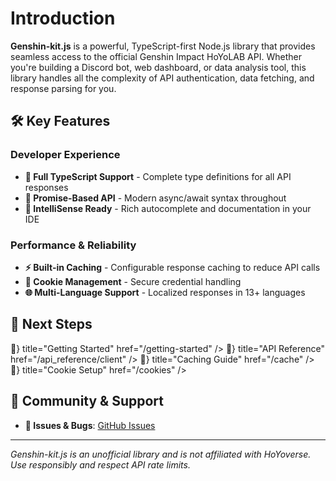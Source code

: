 
# Introduction

**Genshin-kit.js** is a powerful, TypeScript-first Node.js library that provides seamless access to the official Genshin Impact HoYoLAB API. Whether you're building a Discord bot, web dashboard, or data analysis tool, this library handles all the complexity of API authentication, data fetching, and response parsing for you.


## 🛠 Key Features

### **Developer Experience**
- **🔧 Full TypeScript Support** - Complete type definitions for all API responses
- **📝 Promise-Based API** - Modern async/await syntax throughout
- **🎯 IntelliSense Ready** - Rich autocomplete and documentation in your IDE

### **Performance & Reliability**
- **⚡ Built-in Caching** - Configurable response caching to reduce API calls
- **🍪 Cookie Management** - Secure credential handling
- **🌐 Multi-Language Support** - Localized responses in 13+ languages

## 🚦 Next Steps

<Cards>
  <Cards.Card
    icon={<span>🚀</span>}
    title="Getting Started"
    href="/getting-started"
  />
  <Cards.Card
    icon={<span>📖</span>}
    title="API Reference"
    href="/api_reference/client"
  />
  <Cards.Card
    icon={<span>💾</span>}
    title="Caching Guide"
    href="/cache"
  />
  <Cards.Card
    icon={<span>🍪</span>}
    title="Cookie Setup"
    href="/cookies"
  />
</Cards>

## 💬 Community & Support

- **📧 Issues & Bugs**: [GitHub Issues](https://github.com/TIMMLOPK/genshin-kit.js/issues)

---

*Genshin-kit.js is an unofficial library and is not affiliated with HoYoverse. Use responsibly and respect API rate limits.*
